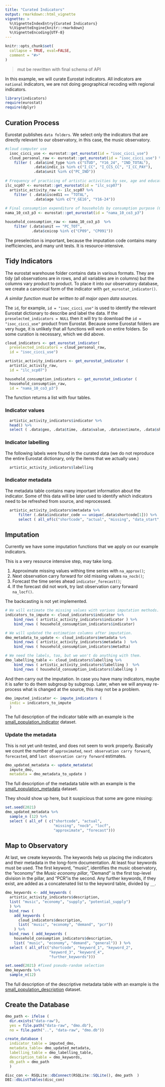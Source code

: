 ```yaml
---
title: "Curated Indicators"
output: rmarkdown::html_vignette
vignette: >
  %\VignetteIndexEntry{Curated Indicators}
  %\VignetteEngine{knitr::rmarkdown}
  %\VignetteEncoding{UTF-8}
---
```


```r
knitr::opts_chunk$set(
  collapse = TRUE, eval=FALSE,
  comment = "#>"
)
```

>mut be rewritten with final schema of API

In this example, we will curate Eurostat indicators. All indicators are `national` indicators, we are not doing geographical recoding with regional indicators.


```r
library(indicators)
require(eurostat)
require(dplyr)
```

## Curation Process

Eurostat publishes `data folders`. We select only the indicators that are directly relevant to our observatory, in this case, the music observatory. 

```r
#cloud computer use
  isoc_cicci_use <- eurostat::get_eurostat(id = "isoc_cicci_use")
  cloud_personal_raw <- eurostat::get_eurostat(id = "isoc_cicci_use") %>%
    filter ( .data$ind_type %in% c("STUD", "Y16_24", "IND_TOTAL"),
             .data$indic_is %in% c("I_CC", "I_CCS_CC", "I_CC_PAY"),
             .data$unit %in% c("PC_IND"))
  
# Frequency of practicing of artistic activities by sex, age and educational attainment level[ilc_scp07]
ilc_scp07 <- eurostat::get_eurostat(id = "ilc_scp07")
  artistic_activity_raw <- ilc_scp07 %>%
    filter ( .data$isced11 == "TOTAL",
             .data$age %in% c("Y_GE16", "Y16-24"))
  
# Final consumption expenditure of households by consumption purpose (COICOP 3 digit)[nama_10_co3_p3]
nama_10_co3_p3 <- eurostat::get_eurostat(id = "nama_10_co3_p3")

household_consumption_raw <- nama_10_co3_p3  %>%
    filter (.data$unit == "PC_TOT",
            .data$coicop %in% c("CP09", "CP091"))
```

The preselection is important, because the imputation code contains many inefficiencies, and many unit tests. It is resource-intensive.

## Tidy Indicators {#tidy-indicators}

The eurostat warehouse folder contains data in various formats. They are tidy (all observations are in rows, and all variables are in columns) but the columns vary product to product.  To place it into our observatory database, we create a canonical form of the indicator with `get_eurostat_indicator()`. 

*A similar function must be written to all major open data sources.*

The `id`, for example, `id = "isoc_cicci_use"` is used to identify the relevant Eurostat dictionary to describe and label the data. If the `preselected_indicators = NULL` then it will try to download the `id = "isoc_cicci_use"` product from Eurostat.  Because some Eurostat folders are very huge, it is unlikely that all functions will work on entire folders.  So some curation is necessary, which we did above.

```r
cloud_indicators <- get_eurostat_indicator(
  preselected_indicators = cloud_personal_raw,
  id = "isoc_cicci_use")

artistic_activity_indicators <- get_eurostat_indicator ( 
  artistic_activity_raw, 
  id = "ilc_scp07")

household_consumption_indicators <- get_eurostat_indicator (  
  household_consumption_raw, 
  id = "nama_10_co3_p3")
```

The function returns a list with four tables. 

### Indicator values 

```r
  artistic_activity_indicators$indicator %>% 
  head() %>%
  select ( .data$geo, .data$time, .data$value, .data$estimate, .data$shortcode )
```

### Indicator labelling

The following labels were found in the curated data (we do not reproduce the entire Eurostat dictionary, only the items that we actually use.)

```r
  artistic_activity_indicators$labelling 
```
### Indicator metadata

The metadata table contains many important information about the indicator.  Some of this data will be later used to identify which indicators need to be refreshed from source, and reprocessed.

```r
  artistic_activity_indicators$metadata %>%
      filter (.data$indicator_code == unique(.data$shortcode[1])) %>%
      select ( all_of(c("shortcode", "actual", "missing", "data_start", "last_update_data_source")))
```

## Imputation

Currently we have some imputation functions that we apply on our example indicators.

This is a very resource intensive step, may take long.

1. Approximate missing values withing time series with `na_approx()`;
2. Next observation carry forward for old missing values `na_nocb()`;
3. Forecast the time series ahead `indicator_forecast()`;
4. If the forecast did not work, try last observation carry forward `na_locf()`.

The backcasting is not yet implemented.

```r
# We will estimate the missing values with variuos imputation methods.
indicators_to_impute <- cloud_indicators$indicator %>%
    bind_rows ( artistic_activity_indicators$indicator ) %>%
    bind_rows ( household_consumption_indicators$indicator)

# We will updated the estimation columns after imputation.
dmo_metadata_to_update <- cloud_indicators$metadata %>%
    bind_rows ( artistic_activity_indicators$metadata )  %>%
    bind_rows ( household_consumption_indicators$metadta)

# We need the labels, too, but we won't do anything with them.
dmo_labelling_table <- cloud_indicators$labelling %>%
    bind_rows ( artistic_activity_indicators$labelling )  %>%
    bind_rows ( household_consumption_indicators$labelling )
```

And then carry out the imputation. In case you have many indicators, maybe it is safer to do them subgroup by subgroup. Later, when we will anyway re-process what is changed at the source, this may not be a problem.

```r
dmo_imputed_indicator <- impute_indicators ( 
  indic = indicators_to_impute
  )
```

The full description of the indicator table with an example is the [small_population_indicator](http://indicators.dataobservatory.eu/reference/small_population_indicator.html) dataset.

### Update the metadata 

This is not yet unit-tested, and does not seem to work properly. Basically we count the number of `approximated`, `next observation carry forward`, `forecasted`, and `last observation carry forward` estimates. 

```r
dmo_updated_metadata <- update_metadata(
  impute_dmo, 
  metadata = dmo_metadata_to_update )
```

The full description of the metadata table with an example is the [small_population_metadata](http://indicators.dataobservatory.eu/reference/small_population_metadata.html) dataset.

They should show up here, but it suspicious that some are gone missing: 

```r
set.seed(2021)
dmo_updated_metadata %>%
  sample_n (12) %>%
  select ( all_of ( c("shortcode", "actual",
                      "missing", "nocb", "locf",
                      "approximate", "forecast")))
```

## Map to Observatory

At last, we create keywords.  The keywords help us placing the indicators and their metadata in the long-form documentation. At least four keywords must be used. The first keyword, "music", identifies the music observatory, the "economy" the *Music economy pillar*, "Demand" is the first top-level division in the pillar, and "PCR"is the second.  Any further keywords, if they exist, are added as a concatenated list to the keyword table, divided by `__`.

```r
dmo_keywords <- add_keywords (
  artistic_activity_indicators$description,
  list( "music", "economy", "supply", "potential_supply")
  ) %>%
  bind_rows ( 
    add_keywords (
      cloud_indicators$description, 
      list( "music", "economy", "demand", "pcr")) 
    ) %>%
  bind_rows ( add_keywords (
    household_consumption_indicators$description,
    list( "music", "economy", "demand", "general")) ) %>%
  select ( all_of(c("shortcode", "keyword_1", "keyword_2",
                    "keyword_3", "keyword_4",
                    "further_keywords")))

set.seed(2021) #fixed pseudo-random selection
dmo_keywords %>%
  sample_n(12)
```

The full description of the descriptive metadata table with an example is the [small_population_description](http://indicators.dataobservatory.eu/reference/small_population_description.html) dataset.

## Create the Database


```r
dmo_path <- ifelse ( 
  dir.exists("data-raw"), 
  yes = file.path("data-raw", "dmo.db"), 
  no = file.path("..", "data-raw", "dmo.db"))

create_database ( 
  indicator_table = imputed_dmo,
  metadata_table= dmo_updated_metadata,
  labelling_table = dmo_labelling_table,
  description_table = dmo_keywords,
  db_path = dmo_path
  )
```
```r
disc_con <- RSQLite::dbConnect(RSQLite::SQLite(), dmo_path  )
DBI::dbListTables(disc_con)
```

